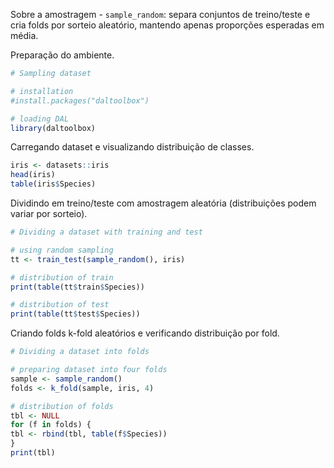Sobre a amostragem
- `sample_random`: separa conjuntos de treino/teste e cria folds por sorteio aleatório, mantendo apenas proporções esperadas em média.

Preparação do ambiente.
```r
# Sampling dataset

# installation 
#install.packages("daltoolbox")

# loading DAL
library(daltoolbox) 
```

Carregando dataset e visualizando distribuição de classes.
```r
iris <- datasets::iris
head(iris)
table(iris$Species)
```

Dividindo em treino/teste com amostragem aleatória (distribuições podem variar por sorteio).
```r
# Dividing a dataset with training and test

# using random sampling
tt <- train_test(sample_random(), iris)

# distribution of train
print(table(tt$train$Species))

# distribution of test
print(table(tt$test$Species))
```

Criando folds k-fold aleatórios e verificando distribuição por fold.
```r
# Dividing a dataset into folds

# preparing dataset into four folds
sample <- sample_random()
folds <- k_fold(sample, iris, 4)

# distribution of folds
tbl <- NULL
for (f in folds) {
tbl <- rbind(tbl, table(f$Species))
}
print(tbl)
```
